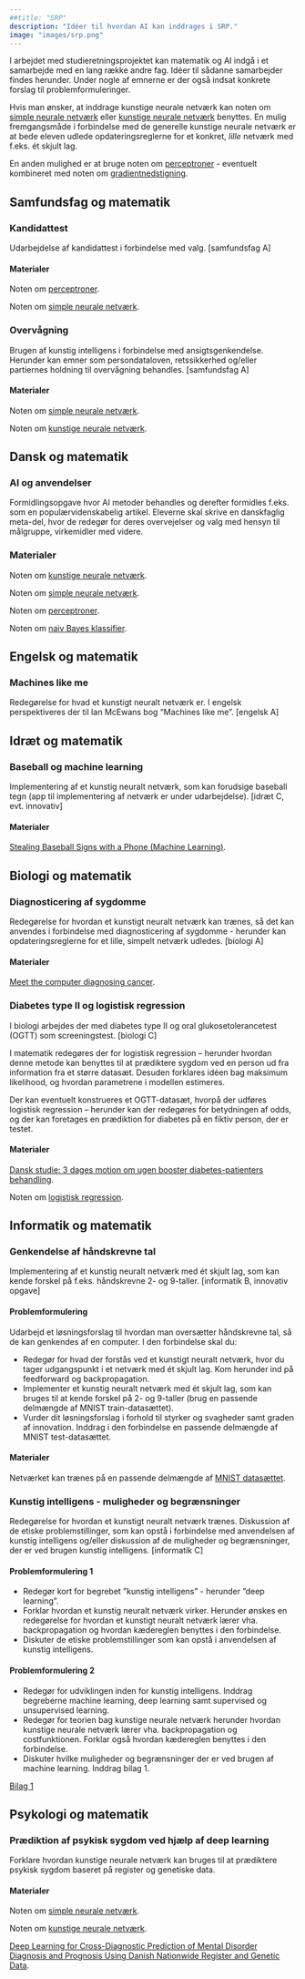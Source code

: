 ```yaml
---
##title: "SRP"
description: "Idéer til hvordan AI kan inddrages i SRP."
image: "images/srp.png"
---
```


I arbejdet med studieretningsprojektet kan matematik og AI indgå i et samarbejde med en lang række andre fag. Idéer til sådanne samarbejder findes herunder. Under nogle af emnerne er der også indsat konkrete forslag til problemformuleringer.

Hvis man ønsker, at inddrage kunstige neurale netværk kan noten om [simple neurale netværk](materialer/simple_neurale_net/simple_neurale_net.qmd) eller [kunstige neurale netværk](materialer/neurale_net/neurale_net.qmd) benyttes. En mulig fremgangsmåde i forbindelse med de generelle kunstige neurale netværk er at bede eleven udlede opdateringsreglerne for et konkret, *lille* netværk med f.eks. ét skjult lag.

En anden mulighed er at bruge noten om [perceptroner](materialer/perceptron/perceptron.qmd) - eventuelt kombineret med noten om [gradientnedstigning](materialer/gradientnedstigning/gradientnedstigning.qmd).

## Samfundsfag og matematik

::: {.callout-note collapse="true" appearance="minimal"}
### Kandidattest

Udarbejdelse af kandidattest i forbindelse med valg. [samfundsfag A]


#### Materialer

Noten om [perceptroner](materialer/perceptron/perceptron.qmd).

Noten om [simple neurale netværk](materialer/simple_neurale_net/simple_neurale_net.qmd).
:::

::: {.callout-note collapse="true" appearance="minimal"}
### Overvågning

Brugen af kunstig intelligens i forbindelse med ansigtsgenkendelse. Herunder kan emner som persondataloven, retssikkerhed og/eller partiernes holdning til overvågning behandles. [samfundsfag A]

#### Materialer

Noten om [simple neurale netværk](materialer/simple_neurale_net/simple_neurale_net.qmd).

Noten om [kunstige neurale netværk](materialer/neurale_net/neurale_net.qmd).

:::


## Dansk og matematik

::: {.callout-note collapse="true" appearance="minimal"}
### AI og anvendelser

Formidlingsopgave hvor AI metoder behandles og derefter formidles f.eks. som en populærvidenskabelig artikel. Eleverne skal skrive en danskfaglig meta-del, hvor de redegør for deres overvejelser og valg med hensyn til målgruppe, virkemidler med videre.

### Materialer
Noten om [kunstige neurale netværk](materialer/neurale_net/neurale_net.qmd).

Noten om [simple neurale netværk](materialer/simple_neurale_net/simple_neurale_net.qmd).

Noten om [perceptroner](materialer/perceptron/perceptron.qmd).

Noten om [naiv Bayes klassifier](materialer/naivbayes/NaivBayes.qmd).

:::

## Engelsk og matematik

::: {.callout-note collapse="true" appearance="minimal"}
### Machines like me

Redegørelse for hvad et kunstigt neuralt netværk er. I engelsk perspektiveres der til Ian McEwans bog "Machines like me". [engelsk A]

:::


## Idræt og matematik

::: {.callout-note collapse="true" appearance="minimal"}
### Baseball og machine learning

Implementering af et kunstig neuralt netværk, som kan forudsige baseball tegn (app til implementering af netværk er under udarbejdelse). [idræt C, evt. innovativ]


#### Materialer
[Stealing Baseball Signs with a Phone (Machine Learning)](https://www.youtube.com/watch?v=PmlRbfSavbI&t=5s). 
:::


## Biologi og matematik

::: {.callout-note collapse="true" appearance="minimal"}
### Diagnosticering af sygdomme

Redegørelse for hvordan et kunstigt neuralt netværk kan trænes, så det kan anvendes i forbindelse med diagnosticering af sygdomme - herunder kan opdateringsreglerne for et lille, simpelt netværk udledes. [biologi A]


#### Materialer
[Meet the computer diagnosing cancer](https://www.youtube.com/watch?v=aLSzh_tqwxw&t=140s). 
:::

::: {.callout-note collapse="true" appearance="minimal"}
### Diabetes type II og logistisk regression

I biologi arbejdes der med diabetes type II og oral glukosetolerancetest (OGTT) som screeningstest.  [biologi C]

I matematik redegøres der for logistisk regression -- herunder hvordan denne metode kan benyttes til at prædiktere sygdom ved en person ud fra information fra et større datasæt. Desuden forklares idéen bag maksimum likelihood, og hvordan parametrene i modellen estimeres.

Der kan eventuelt konstrueres et OGTT-datasæt, hvorpå der udføres logistisk regression -- herunder kan der redegøres for betydningen af odds, og der kan foretages en prædiktion for diabetes på en fiktiv person, der er testet.


#### Materialer

[Dansk studie: 3 dages motion om ugen booster diabetes-patienters behandling](https://videnskab.dk/krop-sundhed/3-dages-motion-om-ugen-kan-give-et-godt-boost-til-diabetes-patienters-behandling/). 

Noten om [logistisk regression](materialer/logistisk/log-reg.qmd).
:::

## Informatik og matematik

::: {.callout-note collapse="true" appearance="minimal"}
### Genkendelse af håndskrevne tal

Implementering af et kunstig neuralt netværk med ét skjult lag, som kan kende forskel på f.eks. håndskrevne 2- og 9-taller. [informatik B, innovativ opgave]

#### Problemformulering

Udarbejd et løsningsforslag til hvordan man oversætter håndskrevne tal, så de kan genkendes af en computer. I den forbindelse skal du:

+ Redegør for hvad der forstås ved et kunstigt neuralt netværk, hvor du tager udgangspunkt i et netværk med ét skjult lag. Kom herunder ind på feedforward og backpropagation.
+ Implementer et kunstig neuralt netværk med ét skjult lag, som kan bruges til at kende forskel på 2- og 9-taller (brug en passende delmængde af MNIST train-datasættet).
+ Vurder dit løsningsforslag i forhold til styrker og svagheder samt graden af innovation. Inddrag i den forbindelse en passende delmængde af MNIST test-datasættet.


#### Materialer
Netværket kan trænes på en passende delmængde af [MNIST datasættet](https://www.kaggle.com/datasets/oddrationale/mnist-in-csv?resource=download). 
:::


::: {.callout-note collapse="true" appearance="minimal"}
### Kunstig intelligens - muligheder og begrænsninger

Redegørelse for hvordan et kunstigt neuralt netværk trænes. Diskussion af de etiske problemstillinger, som kan opstå i forbindelse med anvendelsen af kunstig intelligens og/eller diskussion af de muligheder og begrænsninger, der er ved brugen kunstig intelligens. [informatik C]

#### Problemformulering 1

+ Redegør kort for begrebet ”kunstig intelligens” - herunder ”deep learning”.
+ Forklar hvordan et kunstig neuralt netværk virker. Herunder ønskes en redegørelse for hvordan et kunstigt neuralt netværk lærer vha. backpropagation og hvordan kædereglen benyttes i den forbindelse. 
+ Diskuter de etiske problemstillinger som kan opstå i anvendelsen af kunstig intelligens. 


#### Problemformulering 2

+ Redegør for udviklingen inden for kunstig intelligens. Inddrag begreberne machine learning, deep learning samt supervised og unsupervised learning.
+ Redegør for teorien bag kunstige neurale netværk herunder hvordan kunstige neurale netværk lærer vha. backpropagation og costfunktionen. Forklar også hvordan kædereglen benyttes i den forbindelse.
+ Diskuter hvilke muligheder og begrænsninger der er ved brugen af machine learning. Inddrag bilag 1.

[Bilag 1](https://medium.com/@hussain.tibacademy/advantages-and-disadvantages-of-machine-learning-language-ad11badda9e5)

:::

## Psykologi og matematik

::: {.callout-note collapse="true" appearance="minimal"}
### Prædiktion af psykisk sygdom ved hjælp af deep learning

Forklare hvordan kunstige neurale netværk kan bruges til at prædiktere psykisk sygdom baseret på register og genetiske data.


#### Materialer

Noten om [simple neurale netværk](materialer/simple_neurale_net/simple_neurale_net.qmd).

Noten om [kunstige neurale netværk](materialer/neurale_net/neurale_net.qmd).

[Deep Learning for Cross-Diagnostic Prediction of Mental Disorder Diagnosis and Prognosis Using Danish Nationwide Register and Genetic Data](https://jamanetwork.com/journals/jamapsychiatry/article-abstract/2799270).

:::


